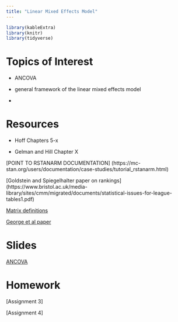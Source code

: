 ```yaml
---
title: "Linear Mixed Effects Model"
---
```


```r
library(kableExtra)
library(knitr)
library(tidyverse)
```


# Topics of Interest

- ANCOVA

- general framework of the linear mixed effects model

- 


# Resources

- Hoff Chapters 5-x

- Gelman and Hill Chapter X


[POINT TO RSTANARM DOCUMENTATION]
(https://mc-stan.org/users/documentation/case-studies/tutorial_rstanarm.html)

[Goldstein and Spiegelhalter paper on rankings] (https://www.bristol.ac.uk/media-library/sites/cmm/migrated/documents/statistical-issues-for-league-tables1.pdf)

[Matrix definitions](https://onlinecourses.science.psu.edu/statprogram/reviews/matrix-algebra/definitions)

[George et al paper](https://arxiv.org/pdf/1510.00842v2.pdf)


# Slides


[ANCOVA](decks/lme_01_deck.html)



# Homework

[Assignment 3]

[Assignment 4]



